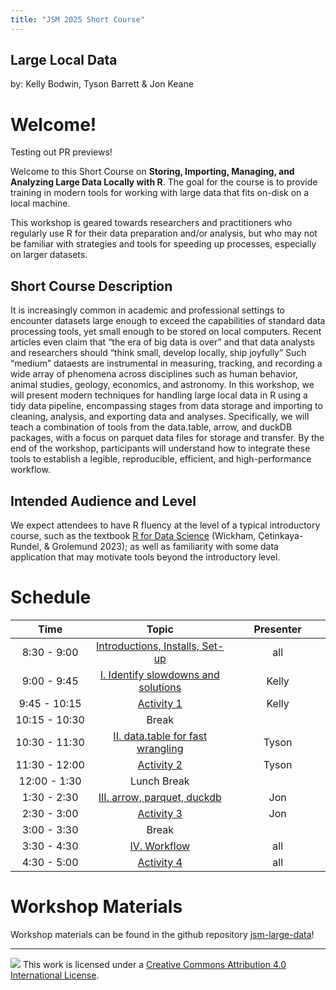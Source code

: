 ```yaml
---
title: "JSM 2025 Short Course"
---
```


## Large Local Data

by: Kelly Bodwin, Tyson Barrett & Jon Keane

# Welcome!

Testing out PR previews!

Welcome to this Short Course on **Storing, Importing, Managing, and Analyzing Large Data Locally with R**.  The goal for the course is to provide training in modern tools for working with large data that fits on-disk on a local machine.

This workshop is geared towards researchers and practitioners who regularly use R for their data preparation and/or analysis, but who may not be familiar with strategies and tools for speeding up processes, especially on larger datasets.

## Short Course Description

It is increasingly common in academic and professional settings to encounter datasets large enough to exceed the capabilities of standard data processing tools, yet small enough to be stored on local computers. Recent articles even claim that "the era of big data is over" and that data analysts and researchers should "think small, develop locally, ship joyfully"  Such "medium" dataests are instrumental in measuring, tracking, and recording a wide array of phenomena across disciplines such as human behavior, animal studies, geology, economics, and astronomy. In this workshop, we will present modern techniques for handling large local data in R using a tidy data pipeline, encompassing stages from data storage and importing to cleaning, analysis, and exporting data and analyses.  Specifically, we will teach a combination of tools from the data.table, arrow, and duckDB packages, with a focus on parquet data files for storage and transfer. By the end of the workshop, participants will understand how to integrate these tools to establish a legible, reproducible, efficient, and high-performance workflow.  


## Intended Audience and Level

We expect attendees to have R fluency at the level of a typical introductory course, such as the textbook [R for Data Science](https://r4ds.hadley.nz/) (Wickham, Çetinkaya-Rundel, & Grolemund 2023); as well as familiarity with some data application that may motivate tools beyond the introductory level.

# Schedule

| Time | Topic | Presenter |
|:----------------:|:------------------------------:|:--------------------:|
| 8:30 - 9:00 | [Introductions, Installs, Set-up](materials/slides/00-setup-intro.qmd) | all |
| 9:00 - 9:45 | [I. Identify slowdowns and solutions](materials/slides/01-slowdowns-solutions.qmd) | Kelly |
| 9:45 - 10:15 | [Activity 1](materials/activities/01-practice-data.qmd) | Kelly |
| 10:15 - 10:30 | Break |  |
| 10:30 - 11:30 | [II. data.table for fast wrangling](materials/slides/02-datatable.qmd) | Tyson |
| 11:30 - 12:00| [Activity 2](materials/activities/02-practice-datatable.qmd) | Tyson |
| 12:00 - 1:30 | Lunch Break |  |
| 1:30 - 2:30 | [III. arrow, parquet, duckdb](materials/slides/03-arrow.qmd) | Jon |
| 2:30 - 3:00 | [Activity 3](materials/activities/03-practice-arrow.qmd) | Jon  |
| 3:00 - 3:30 | Break |  |
| 3:30 - 4:30 | [IV. Workflow](materials/slides/04-workflow.qmd) | all |
| 4:30 - 5:00 | [Activity 4](materials/activities/04-practice-workflow.qmd) | all |

# Workshop Materials

Workshop materials can be found in the github repository [jsm-large-data](https://github.com/kbodwin/jsm-large-data/materials)!

------------------------------------------------------------------------

![](https://i.creativecommons.org/l/by/4.0/88x31.png) This work is licensed under a [Creative Commons Attribution 4.0 International License](https://creativecommons.org/licenses/by/4.0/).

